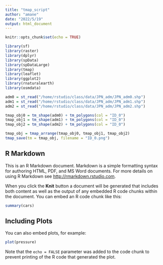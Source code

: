 ```yaml
---
title: "tmap_script"
author: "amane"
date: "2022/5/19"
output: html_document
---
```


```r
knitr::opts_chunk$set(echo = TRUE)
```

```r
library(sf)
library(raster)
library(dplyr)
library(spData)
library(spDataLarge)
library(tmap)
library(leaflet)
library(ggplot2)
library(rnaturalearth)
library(osmdata)
```
```r
adm0 = st_read("/home/rstudio/class/data/JPN_adm/JPN_adm0.shp")
adm1 = st_read("/home/rstudio/class/data/JPN_adm/JPN_adm1.shp")
adm2 = st_read("/home/rstudio/class/data/JPN_adm/JPN_adm2.shp")

tmap_obj0 = tm_shape(adm0) + tm_polygons(col = "ID_0")
tmap_obj1 = tm_shape(adm1) + tm_polygons(col = "ID_0")
tmap_obj2 = tm_shape(adm2) + tm_polygons(col = "ID_0")

tmap_obj = tmap_arrange(tmap_obj0, tmap_obj1, tmap_obj2)
tmap_save(tm = tmap_obj, filename = "ID_0.png")
```

## R Markdown

This is an R Markdown document. Markdown is a simple formatting syntax for authoring HTML, PDF, and MS Word documents. For more details on using R Markdown see <http://rmarkdown.rstudio.com>.

When you click the **Knit** button a document will be generated that includes both content as well as the output of any embedded R code chunks within the document. You can embed an R code chunk like this:

```r
summary(cars)
```

## Including Plots

You can also embed plots, for example:

```r
plot(pressure)
```

Note that the `echo = FALSE` parameter was added to the code chunk to prevent printing of the R code that generated the plot.
